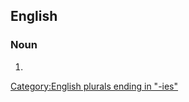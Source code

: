 ==English==

===Noun===
{{head|en|noun plural form}}

# {{plural of|brewsky|lang=en}}

[[Category:English plurals ending in "-ies"]]